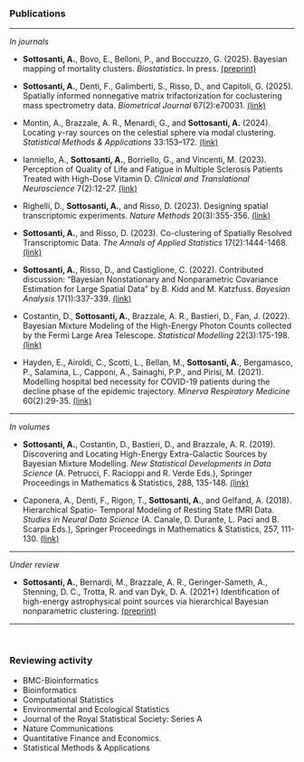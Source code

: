 
### **Publications**


---

*In journals*

  - **Sottosanti, A.**, Bovo, E.,  Belloni, P., and Boccuzzo, G. (2025). Bayesian mapping of mortality clusters. *Biostatistics*. In press. [(preprint)](https://arxiv.org/abs/2407.19135)

  - **Sottosanti, A.**, Denti, F., Galimberti, S., Risso, D., and Capitoli, G. (2025). Spatially informed nonnegative matrix trifactorization for coclustering mass spectrometry data. *Biometrical Journal* 67(2):e70031. [(link)](https://doi.org/10.1002/bimj.70031)

  - Montin, A., Brazzale, A. R., Menardi, G., and **Sottosanti, A.** (2024). Locating $\gamma$-ray sources on the celestial sphere via modal clustering. *Statistical Methods & Applications* 33:153–172. [(link)](https://link.springer.com/article/10.1007/s10260-023-00726-w?utm_source=rct_congratemailt&utm_medium=email&utm_campaign=oa_20231005&utm_content=10.1007/s10260-023-00726-w)

  - Ianniello, A., **Sottosanti, A.**, Borriello, G., and Vincenti, M. (2023). Perception of Quality of Life and Fatigue in Multiple Sclerosis Patients Treated with High-Dose Vitamin D. *Clinical and Translational Neuroscience* 7(2):12-27. [(link)](https://www.mdpi.com/2514-183X/7/2/12)


  - Righelli, D., **Sottosanti, A.**, and Risso, D. (2023). Designing spatial transcriptomic experiments. *Nature Methods* 20(3):355-356. [(link)](https://www.nature.com/articles/s41592-023-01801-6)

  - **Sottosanti, A.**, and Risso, D. (2023). Co-clustering of Spatially Resolved Transcriptomic Data. *The Annals of Applied Statistics* 17(2):1444-1468. [(link)](https://projecteuclid.org/journals/annals-of-applied-statistics/volume-17/issue-2/Co-clustering-of-spatially-resolved-transcriptomic-data/10.1214/22-AOAS1677.short?tab=ArticleLink)
  
  - **Sottosanti, A.**, Risso, D., and Castiglione, C. (2022). Contributed discussion: "Bayesian Nonstationary and Nonparametric Covariance Estimation for Large Spatial Data" by B. Kidd and M. Katzfuss. *Bayesian Analysis* 17(1):337-339. [(link)](https://projecteuclid.org/journals/bayesian-analysis/volume-17/issue-1/Bayesian-Nonstationary-and-Nonparametric-Covariance-Estimation-for-Large-Spatial-Data/10.1214/21-BA1273.full)
  
  - Costantin, D., **Sottosanti, A.**, Brazzale, A. R., Bastieri, D., Fan, J. (2022). Bayesian Mixture Modeling of the High-Energy Photon Counts collected by the Fermi Large Area Telescope. *Statistical Modelling* 22(3):175-198. [(link)](https://journals.sagepub.com/doi/pdf/10.1177/1471082X20947222)

  - Hayden, E., Airoldi, C., Scotti, L., Bellan, M., **Sottosanti, A.**, Bergamasco, P., Salamina, L., Capponi, A., Sainaghi, P.P., and Pirisi, M. (2021). Modelling hospital bed necessity for COVID-19 patients during the decline phase of the epidemic trajectory. *Minerva Respiratory Medicine* 60(2):29-35. [(link)](https://www.minervamedica.it/en/journals/minerva-respiratory-medicine/article.php?cod=R16Y2021N02A0029)
  

---

*In volumes*

  - **Sottosanti, A.**, Costantin, D., Bastieri, D., and Brazzale, A. R. (2019). Discovering and Locating
High-Energy Extra-Galactic Sources by Bayesian Mixture Modelling. *New Statistical Developments
in Data Science* (A. Petrucci, F. Racioppi and R. Verde Eds.), Springer Proceedings in Mathematics
& Statistics, 288, 135-148. [(link)](https://link.springer.com/chapter/10.1007/978-3-030-21158-5_11)

  - Caponera, A., Denti, F., Rigon, T., **Sottosanti, A.**, and Gelfand, A. (2018). Hierarchical Spatio-
Temporal Modeling of Resting State fMRI Data. *Studies in Neural Data Science* (A. Canale, D.
Durante, L. Paci and B. Scarpa Eds.), Springer Proceedings in Mathematics & Statistics, 257,
111-130. [(link)](https://link.springer.com/chapter/10.1007/978-3-030-00039-4_7)

---

<!--- *In proceedings*

  - **Sottosanti, A.** and Risso, D. (2021) Co-clustering Models for Spatial Transciptomics: Analysis of a Human Brain Tissue Sample. Proceedings of the 50th Scientific meeting of the Italian Statistical Society.

  - **Sottosanti, A.**, Bernardi, M., Campos, L., Siemiginowska, A. and van Dyk, D.A. (2019) Continuous time hidden Markov models for astronomical gamma-ray light curves. Proceedings of the 34th International Workshop on Statistical Modelling (IWSM 2019), 7-12 July 2019, Guimarães
(Portugal). **Best student paper**

  - Busatto, C., **Sottosanti, A.** and Bernardi, M. (2019). Bayesian Variable Selection for High
Dimensional Logistic Regression. Smart Statistics for Smart Applications: Book of Short Papers
SIS2019, 18-21 June 2019, Milan (Italy).

  - **Sottosanti, A.**, Bernardi, M., Brazzale, A.R. (2018) Mining signals of astronomical sources
via Bayesian nonparametric mixture modelling. Proceedings of the 33rd International Workshop
on Statistical Modelling (IWSM 2018), 16-20 July, Bristol (UK). **Runner-up as best student
paper**

  - **Sottosanti, A.**, Bastieri, D., Brazzale, A.R. (2017). Bayesian Mixture Models for the Detection
of High-Energy Astronomical Sources. Statistics and Data Science: new challenges, new genera-
tions, 28-30 June 2017, Florence (Italy).

---

--->

*Under review*


  - **Sottosanti, A.**, Bernardi, M., Brazzale, A. R., Geringer-Sameth, A., Stenning, D. C., Trotta,
R. and van Dyk, D. A. (2021+) Identification of high-energy astrophysical point sources via hierarchical Bayesian nonparametric clustering. [(preprint)](https://arxiv.org/abs/2104.11492)

---

&nbsp; 

### **Reviewing activity**

 - BMC-Bioinformatics
 - Bioinformatics
 - Computational Statistics
 - Environmental and Ecological Statistics
 - Journal of the Royal Statistical Society: Series A
 - Nature Communications
 - Quantitative Finance and Economics.
 - Statistical Methods & Applications